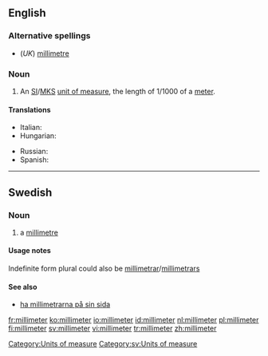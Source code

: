 ==English==

===Alternative spellings===
*(''UK'') [[millimetre]]

===Noun===
{{en-noun}}

# {{US}} An [[SI#Abbreviation|SI]]/[[MKS]] [[unit of measure]], the length of 1/1000 of a [[meter]].

====Translations====
{{trans-top|unit of measure}}
* Italian: {{t+|it|millimetro|m}}
* Hungarian: {{t|hu|milliméter}}
{{trans-mid}}
* Russian: {{t-|ru|миллиметр|m|tr=millimétr|sc=Cyrl}}
* Spanish: {{t+|es|milímetro|m}}
{{trans-bottom}}

[[Category:Units of measure]]

----

==Swedish==
===Noun===
{{sv-noun-irreg-c|2=millimetern|3=millimeter|4=millimeterna}}
#a [[millimetre]]

====Usage notes====
Indefinite form plural could also be [[millimetrar]]/[[millimetrars]]

[[Category:sv:Units of measure]]

====See also====
*[[ha millimetrarna på sin sida]]

[[fr:millimeter]]
[[ko:millimeter]]
[[io:millimeter]]
[[id:millimeter]]
[[nl:millimeter]]
[[pl:millimeter]]
[[fi:millimeter]]
[[sv:millimeter]]
[[vi:millimeter]]
[[tr:millimeter]]
[[zh:millimeter]]